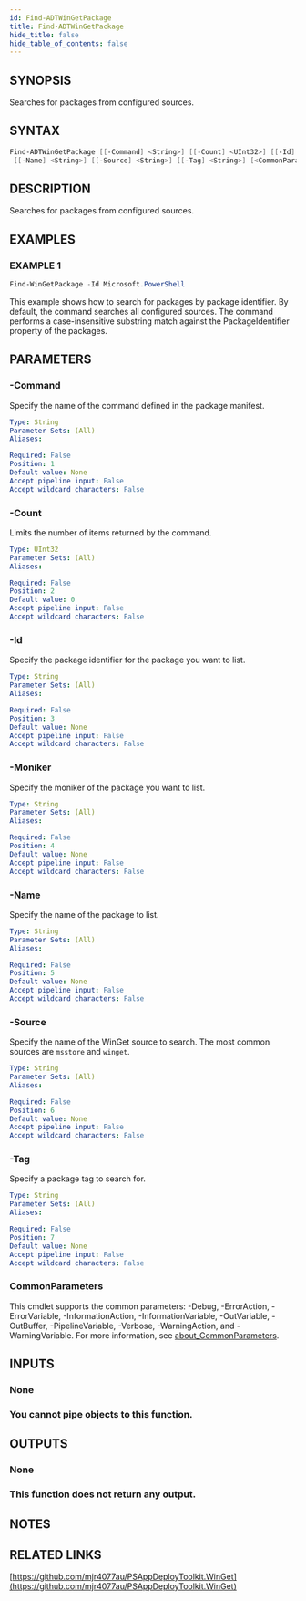 ```yaml
---
id: Find-ADTWinGetPackage
title: Find-ADTWinGetPackage
hide_title: false
hide_table_of_contents: false
---
```


## SYNOPSIS

Searches for packages from configured sources.

## SYNTAX

```powershell
Find-ADTWinGetPackage [[-Command] <String>] [[-Count] <UInt32>] [[-Id] <String>] [[-Moniker] <String>]
 [[-Name] <String>] [[-Source] <String>] [[-Tag] <String>] [<CommonParameters>]
```

## DESCRIPTION

Searches for packages from configured sources.

## EXAMPLES

### EXAMPLE 1

```powershell
Find-WinGetPackage -Id Microsoft.PowerShell
```

This example shows how to search for packages by package identifier.
By default, the command searches all configured sources.
The command performs a case-insensitive substring match against the PackageIdentifier property of the packages.

## PARAMETERS

### -Command

Specify the name of the command defined in the package manifest.

```yaml
Type: String
Parameter Sets: (All)
Aliases:

Required: False
Position: 1
Default value: None
Accept pipeline input: False
Accept wildcard characters: False
```

### -Count

Limits the number of items returned by the command.

```yaml
Type: UInt32
Parameter Sets: (All)
Aliases:

Required: False
Position: 2
Default value: 0
Accept pipeline input: False
Accept wildcard characters: False
```

### -Id

Specify the package identifier for the package you want to list.

```yaml
Type: String
Parameter Sets: (All)
Aliases:

Required: False
Position: 3
Default value: None
Accept pipeline input: False
Accept wildcard characters: False
```

### -Moniker

Specify the moniker of the package you want to list.

```yaml
Type: String
Parameter Sets: (All)
Aliases:

Required: False
Position: 4
Default value: None
Accept pipeline input: False
Accept wildcard characters: False
```

### -Name

Specify the name of the package to list.

```yaml
Type: String
Parameter Sets: (All)
Aliases:

Required: False
Position: 5
Default value: None
Accept pipeline input: False
Accept wildcard characters: False
```

### -Source

Specify the name of the WinGet source to search.
The most common sources are `msstore` and `winget`.

```yaml
Type: String
Parameter Sets: (All)
Aliases:

Required: False
Position: 6
Default value: None
Accept pipeline input: False
Accept wildcard characters: False
```

### -Tag

Specify a package tag to search for.

```yaml
Type: String
Parameter Sets: (All)
Aliases:

Required: False
Position: 7
Default value: None
Accept pipeline input: False
Accept wildcard characters: False
```

### CommonParameters

This cmdlet supports the common parameters: -Debug, -ErrorAction, -ErrorVariable, -InformationAction, -InformationVariable, -OutVariable, -OutBuffer, -PipelineVariable, -Verbose, -WarningAction, and -WarningVariable. For more information, see [about_CommonParameters](http://go.microsoft.com/fwlink/?LinkID=113216).

## INPUTS

### None

### You cannot pipe objects to this function.
## OUTPUTS

### None

### This function does not return any output.
## NOTES

## RELATED LINKS

[https://github.com/mjr4077au/PSAppDeployToolkit.WinGet](https://github.com/mjr4077au/PSAppDeployToolkit.WinGet)
